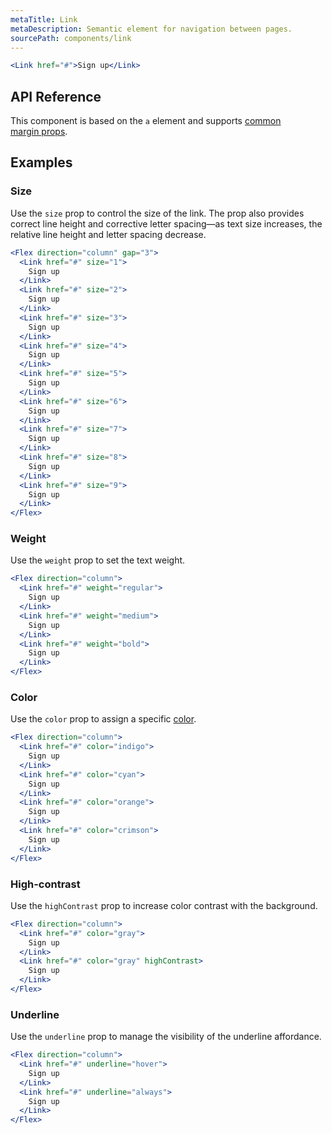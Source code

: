 ```yaml
---
metaTitle: Link
metaDescription: Semantic element for navigation between pages.
sourcePath: components/link
---
```


```jsx live=true
<Link href="#">Sign up</Link>
```

## API Reference

This component is based on the `a` element and supports [common margin props](/themes/docs/theme/layout#margin-props).

<ThemesPropsTable defs="linkPropDefs" />

## Examples

### Size

Use the `size` prop to control the size of the link. The prop also provides correct line height and corrective letter spacing—as text size increases, the relative line height and letter spacing decrease.

```jsx live=true scroll=true
<Flex direction="column" gap="3">
  <Link href="#" size="1">
    Sign up
  </Link>
  <Link href="#" size="2">
    Sign up
  </Link>
  <Link href="#" size="3">
    Sign up
  </Link>
  <Link href="#" size="4">
    Sign up
  </Link>
  <Link href="#" size="5">
    Sign up
  </Link>
  <Link href="#" size="6">
    Sign up
  </Link>
  <Link href="#" size="7">
    Sign up
  </Link>
  <Link href="#" size="8">
    Sign up
  </Link>
  <Link href="#" size="9">
    Sign up
  </Link>
</Flex>
```

### Weight

Use the `weight` prop to set the text weight.

```jsx live="true"
<Flex direction="column">
  <Link href="#" weight="regular">
    Sign up
  </Link>
  <Link href="#" weight="medium">
    Sign up
  </Link>
  <Link href="#" weight="bold">
    Sign up
  </Link>
</Flex>
```

### Color

Use the `color` prop to assign a specific [color](/themes/docs/theme/color).

```jsx live=true scroll=true
<Flex direction="column">
  <Link href="#" color="indigo">
    Sign up
  </Link>
  <Link href="#" color="cyan">
    Sign up
  </Link>
  <Link href="#" color="orange">
    Sign up
  </Link>
  <Link href="#" color="crimson">
    Sign up
  </Link>
</Flex>
```

### High-contrast

Use the `highContrast` prop to increase color contrast with the background.

```jsx live=true scroll=true
<Flex direction="column">
  <Link href="#" color="gray">
    Sign up
  </Link>
  <Link href="#" color="gray" highContrast>
    Sign up
  </Link>
</Flex>
```

### Underline

Use the `underline` prop to manage the visibility of the underline affordance.

```jsx live="true" scroll=true
<Flex direction="column">
  <Link href="#" underline="hover">
    Sign up
  </Link>
  <Link href="#" underline="always">
    Sign up
  </Link>
</Flex>
```
